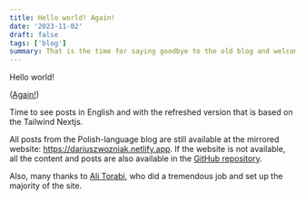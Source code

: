 ```yaml
---
title: Hello world! Again!
date: '2023-11-02'
draft: false
tags: ['blog']
summary: That is the time for saying goodbye to the old blog and welcome to the new one!
---
```


Hello world!

([Again!](https://dariuszwozniak.netlify.app))

Time to see posts in English and with the refreshed version that is based on the Tailwind Nextjs.

All posts from the Polish-language blog are still available at the mirrored website: https://dariuszwozniak.netlify.app. If the website is not available, all the content and posts are also available in the [GitHub repository](https://github.com/dariusz-wozniak/dariuszwozniak.net).

Also, many thanks to [Ali Torabi](https://github.com/torabi-ali), who did a tremendous job and set up the majority of the site.